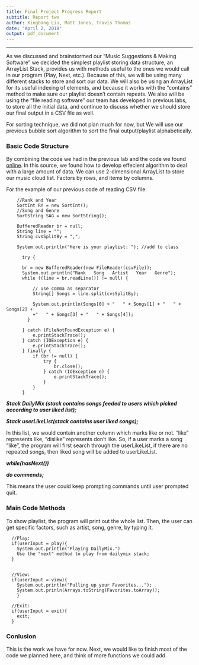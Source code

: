 ```yaml
---
title: Final Project Progress Report
subtitle: Report two
author: Xingbang Liu, Matt Jones, Travis Thomas
date: "April 2, 2018"
output: pdf_document
---
```

***

  As we discussed and brainstormed our "Music Suggestions & Making Software" we decided the simplest playlist storing data structure, an ArrayList Stack, provides us with methods useful to the ones we would call in our program (Play, Next, etc.). Because of this, we will be using many different stacks to store and sort our data. We will also be using an ArrayList for its useful indexing of elements, and because it works with the "contains" method to make sure our playlist doesn't contain repeats. We also will be using the "file reading software" our team has developed in previous labs, to store all the initial data, and continue to discuss whether we should store our final output in a CSV file as well.

  For sorting technique, we did not plan much for now, but We will use our previous bubble sort algorithm to sort the final output/playlist alphabetically.

### Basic Code Structure

  By combining the code we had in the previous lab and the code we found [online](https://dzone.com/articles/how-to-read-a-big-csv-file-with-java-8-and-stream). In this source, we found how to develop effecient algorithm to deal with a large amount of data. We can use 2-dimensional ArrayList to store our music cloud list. Factors by rows, and items by columns.

  For the example of our previous code of reading CSV file:
```
    //Rank and Year
    SortInt RY = new SortInt();
    //Song and Genre
    SortString SAG = new SortString();

    BufferedReader br = null;
    String line = "";
    String cvsSplitBy = ",";

    System.out.println("Here is your playlist: "); //add to class

      try {

      br = new BufferedReader(new FileReader(csvFile));
      System.out.println("Rank   Song   Artist   Year   Genre");
      while ((line = br.readLine()) != null) {

          // use comma as separator
          String[] Songs = line.split(cvsSplitBy);

          System.out.println(Songs[0] + "   " + Songs[1] + "   " + Songs[2] + 
          +"   " + Songs[3] + "   " + Songs[4]);
        }

      } catch (FileNotFoundException e) {
          e.printStackTrace();
      } catch (IOException e) {
          e.printStackTrace();
      } finally {
          if (br != null) {
              try {
                  br.close();
              } catch (IOException e) {
                  e.printStackTrace();
              }
          }
      }
```

  ***Stack DailyMix (stack contains songs feeded to users which picked according to user liked list);***
  
  ***Stack userLikeList(stack contains user liked songs);***
  
  In this list, we would contain another column which marks like or not. "like" represents like, "dislike" represents don't like. So, if a user marks a song "like", the program will first search through the userLikeList, if there are no repeated songs, then liked song will be added to userLikeList.
  
  ***while(hasNext())***
  
  ***do commends;***
  
  This means the user could keep prompting commands until user prompted quit.

### Main Code Methods

  To show playlist, the program will print out the whole list. Then, the user can get specific factors, such as artist, song, genre, by typing it. 
  
```
  //Play: 
  if(userInput = play){
	System.out.println("Playing DailyMix.")
	Use the "next" method to play from dailymix stack;
  }
  

  //View:
  if(userInput = view){
	System.out.println("Pulling up your Favorites...");
	System.out.prinln(Arrays.toString(Favorites.toArray));
	}
	
  //Exit: 
  if(userInput = exit){
	exit;
  }
```
### Conlusion

  This is the work we have for now. Next, we would like to finish most of the code we planned here, and think of more functions we could add. 